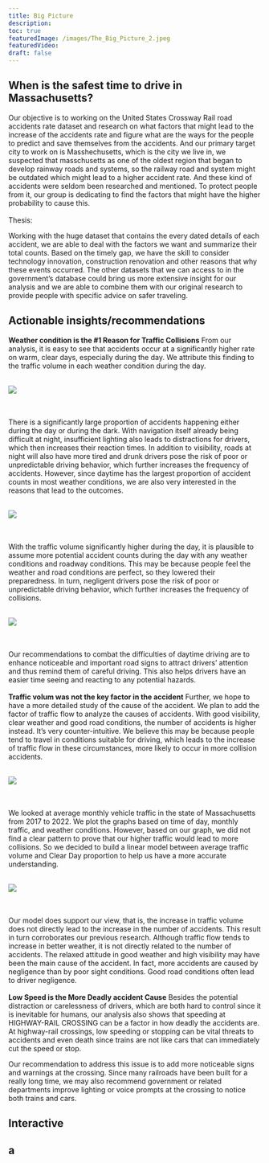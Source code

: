 ```yaml
---
title: Big Picture
description:
toc: true
featuredImage: /images/The_Big_Picture_2.jpeg
featuredVideo:
draft: false
---
```


## When is the safest time to drive in Massachusetts?
Our objective is to working on the United States Crossway Rail road accidents rate dataset and research on what factors that might lead to the increase of the accidents rate and figure what are the ways for the people to predict and save themselves from the accidents. And our primary target city to work on is Masshechusetts, which is the city we live in, we suspected that masschusetts as one of the oldest region that began to develop rainway roads and systems, so the railway road and system might be outdated which might lead to a higher accident rate. And these kind of accidents were seldom been researched and mentioned. To protect people from it, our group is dedicating to find the factors that might have the higher probability to cause this.
\
&nbsp;
\
Thesis: 

Working with the huge dataset that contains the every dated details of each accident, we are able to deal with the factors we want and summarize their total counts. Based on the timely gap, we have the skill to consider technology innovation, construction renovation and other reasons that why these events occurred. The other datasets that we can access to in the government’s database could bring us more extensive insight for our analysis and we are able to combine them with our original research to provide people with specific advice on safer traveling. 

## Actionable insights/recommendations
**Weather condition is the #1 Reason for Traffic Collisions**
From our analysis, it is easy to see that accidents occur at a significantly higher rate on warm, clear days, especially during the day. We attribute this finding to the traffic volume in each weather condition during the day. 
\
&nbsp;
\

![](/Users/lisaz/Desktop/MA415/final project/ma4615-fa22-final-project-rrrrr/static/images/one.png)

\
&nbsp;
\
There is a significantly large proportion of accidents happening either during the day or during the dark. With navigation itself already being difficult at night, insufficient lighting also leads to distractions for drivers, which then increases their reaction times. In addition to visibility, roads at night will also have more tired and drunk drivers pose the risk of poor or unpredictable driving behavior, which further increases the frequency of accidents. However, since daytime has the largest proportion of accident counts in most weather conditions, we are also very interested in the reasons that lead to the outcomes.
\
&nbsp;
\

![](/Users/lisaz/Desktop/MA415/final project/ma4615-fa22-final-project-rrrrr/static/images/two.png)

\
&nbsp;
\
With the traffic volume significantly higher during the day, it is plausible to assume more potential accident counts during the day with any weather conditions and roadway conditions. This may be because people feel the weather and road conditions are perfect, so they lowered their preparedness. In turn, negligent drivers pose the risk of poor or unpredictable driving behavior, which further increases the frequency of collisions. 
\
&nbsp;
\

![](/Users/lisaz/Desktop/MA415/final project/ma4615-fa22-final-project-rrrrr/static/images/three.png)

\
&nbsp;
\
Our recommendations to combat the difficulties of daytime driving are to enhance noticeable and important road signs to attract drivers’ attention and thus remind them of careful driving. This also helps drivers have an easier time seeing and reacting to any potential hazards. 
\
&nbsp;
\
**Traffic volum was not the key factor in the accident**
Further, we hope to have a more detailed study of the cause of the accident. We plan to add the factor of traffic flow to analyze the causes of accidents. With good visibility, clear weather and good road conditions, the number of accidents is higher instead. It's very counter-intuitive. We believe this may be because people tend to travel in conditions suitable for driving, which leads to the increase of traffic flow in these circumstances, more likely to occur in more collision accidents.
\
&nbsp;
\

![](/Users/lisaz/Desktop/MA415/final project/ma4615-fa22-final-project-rrrrr/static/images/four.png)

\
&nbsp;
\
We looked at average monthly vehicle traffic in the state of Massachusetts from 2017 to 2022. We plot the graphs based on time of day, monthly traffic, and weather conditions. However, based on our graph, we did not find a clear pattern to prove that our higher traffic would lead to more collisions. So we decided to build a linear model between average traffic volume and Clear Day proportion to help us have a more accurate understanding.
\
&nbsp;
\

![](/Users/lisaz/Desktop/MA415/final project/ma4615-fa22-final-project-rrrrr/static/images/five.png)

\
&nbsp;
\
Our model does support our view, that is, the increase in traffic volume does not directly lead to the increase in the number of accidents. This result in turn corroborates our previous research. Although traffic flow tends to increase in better weather, it is not directly related to the number of accidents. The relaxed attitude in good weather and high visibility may have been the main cause of the accident. In fact, more accidents are caused by negligence than by poor sight conditions. Good road conditions often lead to driver negligence.
\
&nbsp;
\
**Low Speed is the More Deadly accident Cause**
Besides the potential distraction or carelessness of drivers, which are both hard to control since it is inevitable for humans, our analysis also shows that speeding at HIGHWAY-RAIL CROSSING can be a factor in how deadly the accidents are. At highway-rail crossings, low speeding or stopping can be vital threats to accidents and even death since trains are not like cars that can immediately cut the speed or stop. 

Our recommendation to address this issue is to add more noticeable signs and warnings at the crossing. Since many railroads have been built for a really long time, we may also recommend government or related departments improve lighting or voice prompts at the crossing to notice both trains and cars.

## Interactive
a
---
